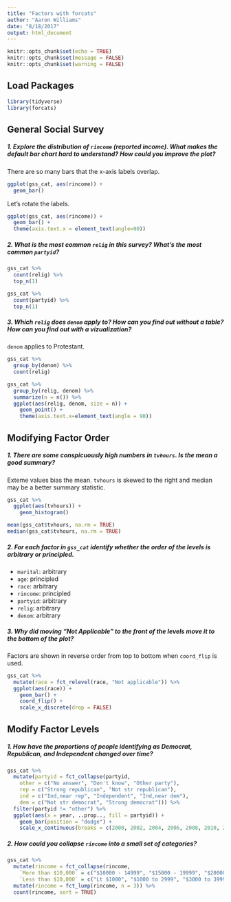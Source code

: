 ```yaml
---
title: "Factors with forcats"
author: "Aaron Williams"
date: "8/18/2017"
output: html_document
---
```


```r
knitr::opts_chunk$set(echo = TRUE)
knitr::opts_chunk$set(message = FALSE)
knitr::opts_chunk$set(warning = FALSE)
```

## Load Packages

```r
library(tidyverse)
library(forcats)
```

## General Social Survey

##### 1. Explore the distribution of `rincome` (reported income). What makes the default bar chart hard to understand? How could you improve the plot?

There are so many bars that the x-axis labels overlap.

```r
ggplot(gss_cat, aes(rincome)) +
  geom_bar()
```

Let's rotate the labels. 

```r
ggplot(gss_cat, aes(rincome)) +
  geom_bar() +
  theme(axis.text.x = element_text(angle=90))
```

##### 2. What is the most common `relig` in this survey? What's the most common `partyid`?

```r
gss_cat %>%
  count(relig) %>%
  top_n(1)
```

```r
gss_cat %>%
  count(partyid) %>%
  top_n(1)
```

##### 3. Which `relig` does `denom` apply to? How can you find out without a table? How can you find out with a vizualization?

`denom` applies to Protestant. 

```r
gss_cat %>%
  group_by(denom) %>%
  count(relig)
```

```r
gss_cat %>%
  group_by(relig, denom) %>%
  summarize(n = n()) %>%
  ggplot(aes(relig, denom, size = n)) +
    geom_point() +
    theme(axis.text.x=element_text(angle = 90))
```

## Modifying Factor Order

##### 1. There are some conspicuously high numbers in `tvhours`. Is the mean a good summary?

Exteme values bias the mean. `tvhours` is skewed to the right and median may be a better summary statistic. 

```r
gss_cat %>%
  ggplot(aes(tvhours)) +
    geom_histogram()

mean(gss_cat$tvhours, na.rm = TRUE)
median(gss_cat$tvhours, na.rm = TRUE)
```

##### 2. For each factor in `gss_cat` identify whether the order of the levels is arbitrary or principled. 

* `marital`: arbitrary
* `age`: principled
* `race`: arbitrary
* `rincome`: principled
* `partyid`: arbitrary
* `relig`: arbitrary
* `denom`: arbitrary

##### 3. Why did moving "Not Applicable" to the front of the levels move it to the bottom of the plot?

Factors are shown in reverse order from top to bottom when `coord_flip` is used. 

```r
gss_cat %>%
  mutate(race = fct_relevel(race, "Not applicable")) %>%
  ggplot(aes(race)) +
    geom_bar() +
    coord_flip() +
    scale_x_discrete(drop = FALSE)
```

## Modify Factor Levels

##### 1. How have the proportions of people identifying as Democrat, Republican, and Independent changed over time?

```r
gss_cat %>%
  mutate(partyid = fct_collapse(partyid,
    other = c("No answer", "Don't know", "Other party"),
    rep = c("Strong republican", "Not str republican"),
    ind = c("Ind,near rep", "Independent", "Ind,near dem"), 
    dem = c("Not str democrat", "Strong democrat"))) %>%
  filter(partyid != "other") %>%
  ggplot(aes(x = year, ..prop.., fill = partyid)) +
    geom_bar(position = "dodge") +
    scale_x_continuous(breaks = c(2000, 2002, 2004, 2006, 2008, 2010, 2012, 2014))
```

##### 2. How could you collapse `rincome` into a small set of categories?

```r
gss_cat %>%
  mutate(rincome = fct_collapse(rincome, 
    `More than $10,000` = c("$10000 - 14999", "$15000 - 19999", "$20000 - 24999", "$25000 or more"),
    `Less than $10,000` = c("Lt $1000", "$1000 to 2999", "$3000 to 3999", "$4000 to 4999", "$5000 to 5999", "$6000 to 6999", "$7000 to 7999", "$8000 to 9999"))) %>%
  mutate(rincome = fct_lump(rincome, n = 3)) %>%
  count(rincome, sort = TRUE)
```